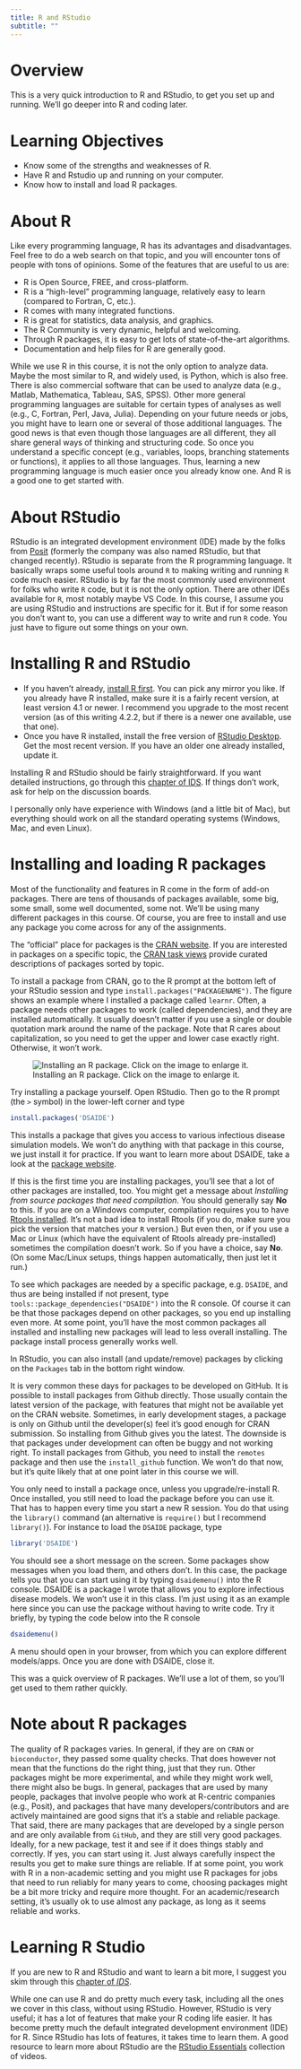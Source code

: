 ```yaml
---
title: R and RStudio 
subtitle: ""
---
```


# Overview

This is a very quick introduction to R and RStudio, to get you set up and running. We'll go deeper into R and coding later.

# Learning Objectives

-   Know some of the strengths and weaknesses of R.
-   Have R and Rstudio up and running on your computer.
-   Know how to install and load R packages.

# About R

Like every programming language, R has its advantages and disadvantages. Feel free to do a web search on that topic, and you will encounter tons of people with tons of opinions. Some of the features that are useful to us are:

-   R is Open Source, FREE, and cross-platform.
-   R is a "high-level" programming language, relatively easy to learn (compared to Fortran, C, etc.).
-   R comes with many integrated functions.
-   R is great for statistics, data analysis, and graphics.
-   The R Community is very dynamic, helpful and welcoming.
-   Through R packages, it is easy to get lots of state-of-the-art algorithms.
-   Documentation and help files for R are generally good.

While we use R in this course, it is not the only option to analyze data. Maybe the most similar to R, and widely used, is Python, which is also free. There is also commercial software that can be used to analyze data (e.g., Matlab, Mathematica, Tableau, SAS, SPSS). Other more general programming languages are suitable for certain types of analyses as well (e.g., C, Fortran, Perl, Java, Julia). Depending on your future needs or jobs, you might have to learn one or several of those additional languages. The good news is that even though those languages are all different, they all share general ways of thinking and structuring code. So once you understand a specific concept (e.g., variables, loops, branching statements or functions), it applies to all those languages. Thus, learning a new programming language is much easier once you already know one. And R is a good one to get started with.

# About RStudio

RStudio is an integrated development environment (IDE) made by the folks from [Posit](https://posit.co/) (formerly the company was also named RStudio, but that changed recently). RStudio is separate from the R programming language. It basically wraps some useful tools around `R` to making writing and running `R` code much easier. RStudio is by far the most commonly used environment for folks who write `R` code, but it is not the only option. There are other IDEs available for `R`, most notably maybe VS Code. In this course, I assume you are using RStudio and instructions are specific for it. But if for some reason you don't want to, you can use a different way to write and run `R` code. You just have to figure out some things on your own.

# Installing R and RStudio

-   If you haven't already, [install R first](https://www.r-project.org/). You can pick any mirror you like. If you already have R installed, make sure it is a fairly recent version, at least version 4.1 or newer. I recommend you upgrade to the most recent version (as of this writing 4.2.2, but if there is a newer one available, use that one).
-   Once you have R installed, install the free version of [RStudio Desktop](https://www.rstudio.com/products/rstudio/download/). Get the most recent version. If you have an older one already installed, update it.

Installing R and RStudio should be fairly straightforward. If you want detailed instructions, go through this [chapter of IDS](https://rafalab.github.io/dsbook/installing-r-rstudio.html). If things don't work, ask for help on the discussion boards.

I personally only have experience with Windows (and a little bit of Mac), but everything should work on all the standard operating systems (Windows, Mac, and even Linux).

# Installing and loading R packages

Most of the functionality and features in R come in the form of add-on packages. There are tens of thousands of packages available, some big, some small, some well documented, some not. We'll be using many different packages in this course. Of course, you are free to install and use any package you come across for any of the assignments.

The "official" place for packages is the [CRAN website](https://cran.r-project.org/web/packages/available_packages_by_name.html). If you are interested in packages on a specific topic, the [CRAN task views](http://cran.r-project.org/web/views/) provide curated descriptions of packages sorted by topic.

To install a package from CRAN, go to the R prompt at the bottom left of your RStudio session and type `install.packages("PACKAGENAME")`. The figure shows an example where I installed a package called `learnr`. Often, a package needs other packages to work (called dependencies), and they are installed automatically. It usually doesn't matter if you use a single or double quotation mark around the name of the package. Note that R cares about capitalization, so you need to get the upper and lower case exactly right. Otherwise, it won't work.

![Installing an R package. Click on the image to enlarge it.](../../media/installpackagesscreenshot.png){fig-alt="Screenshot of RStudio with the command 'install.packages(learnr)' in the console."}

Try installing a package yourself. Open RStudio. Then go to the R prompt (the `>` symbol) in the lower-left corner and type

```r
install.packages('DSAIDE')
```

This installs a package that gives you access to various infectious disease simulation models. We won't do anything with that package in this course, we just install it for practice. If you want to learn more about DSAIDE, take a look at the [package website](https://ahgroup.github.io/DSAIDE/).

If this is the first time you are installing packages, you'll see that a lot of other packages are installed, too. You might get a message about *Installing from source packages that need compilation*. You should generally say **No** to this. If you are on a Windows computer, compilation requires you to have [Rtools installed](https://cran.r-project.org/bin/windows/Rtools/). It's not a bad idea to install Rtools (if you do, make sure you pick the version that matches your `R` version.) But even then, or if you use a Mac or Linux (which have the equivalent of Rtools already pre-installed) sometimes the compilation doesn't work. So if you have a choice, say **No**. (On some Mac/Linux setups, things happen automatically, then just let it run.)

To see which packages are needed by a specific package, e.g. `DSAIDE`, and thus are being installed if not present, type `tools::package_dependencies("DSAIDE")` into the R console. Of course it can be that those packages depend on other packages, so you end up installing even more. At some point, you'll have the most common packages all installed and installing new packages will lead to less overall installing. The package install process generally works well.

In RStudio, you can also install (and update/remove) packages by clicking on the `Packages` tab in the bottom right window.

It is very common these days for packages to be developed on GitHub. It is possible to install packages from Github directly. Those usually contain the latest version of the package, with features that might not be available yet on the CRAN website. Sometimes, in early development stages, a package is only on Github until the developer(s) feel it's good enough for CRAN submission. So installing from Github gives you the latest. The downside is that packages under development can often be buggy and not working right. To install packages from Github, you need to install the `remotes` package and then use the `install_github` function. We won't do that now, but it's quite likely that at one point later in this course we will.

You only need to install a package once, unless you upgrade/re-install R. Once installed, you still need to load the package before you can use it. That has to happen every time you start a new R session. You do that using the `library()` command (an alternative is `require()` but I recommend `library()`). For instance to load the `DSAIDE` package, type

```r
library('DSAIDE')
```

You should see a short message on the screen. Some packages show messages when you load them, and others don't. In this case, the package tells you that you can start using it by typing `dsaidemenu()` into the R console. DSAIDE is a package I wrote that allows you to explore infectious disease models. We won't use it in this class. I'm just using it as an example here since you can use the package without having to write code. Try it briefly, by typing the code below into the R console

```r
dsaidemenu()
```

A menu should open in your browser, from which you can explore different models/apps. Once you are done with DSAIDE, close it.

This was a quick overview of R packages. We'll use a lot of them, so you'll get used to them rather quickly.

# Note about R packages

The quality of R packages varies. In general, if they are on `CRAN` or `bioconductor`, they passed some quality checks. That does however not mean that the functions do the right thing, just that they run. Other packages might be more experimental, and while they might work well, there might also be bugs. In general, packages that are used by many people, packages that involve people who work at R-centric companies (e.g., Posit), and packages that have many developers/contributors and are actively maintained are good signs that it's a stable and reliable package. That said, there are many packages that are developed by a single person and are only available from `GitHub`, and they are still very good packages. Ideally, for a new package, test it and see if it does things stably and correctly. If yes, you can start using it. Just always carefully inspect the results you get to make sure things are reliable. If at some point, you work with R in a non-academic setting and you might use R packages for jobs that need to run reliably for many years to come, choosing packages might be a bit more tricky and require more thought. For an academic/research setting, it's usually ok to use almost any package, as long as it seems reliable and works.

# Learning R Studio

If you are new to R and RStudio and want to learn a bit more, I suggest you skim through this [chapter of *IDS*](https://rafalab.github.io/dsbook/getting-started.html).

While one can use R and do pretty much every task, including all the ones we cover in this class, without using RStudio. However, RStudio is very useful; it has a lot of features that make your R coding life easier. It has become pretty much the default integrated development environment (IDE) for R. Since RStudio has lots of features, it takes time to learn them. A good resource to learn more about RStudio are the [RStudio Essentials](https://resources.rstudio.com/) collection of videos.
